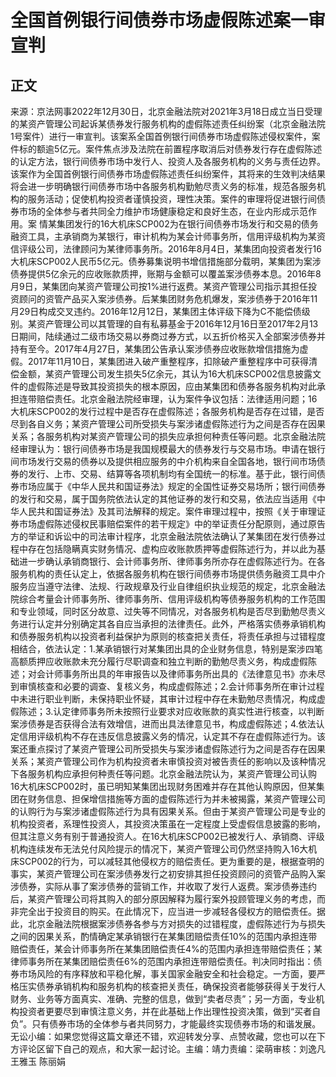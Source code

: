 # 全国首例银行间债券市场虚假陈述案一审宣判
## 正文
来源：京法网事2022年12月30日，北京金融法院对2021年3月18日成立当日受理的某资产管理公司起诉某债券发行服务机构的虚假陈述责任纠纷案（北京金融法院1号案件）进行一审宣判。该案系全国首例银行间债券市场虚假陈述侵权案件，案件标的额逾5亿元。案件焦点涉及法院在前置程序取消后对债券发行存在虚假陈述的认定方法，银行间债券市场中发行人、投资人及各服务机构的义务与责任边界。该案作为全国首例银行间债券市场虚假陈述责任纠纷案件，其将来的生效判决结果将会进一步明确银行间债券市场中各服务机构勤勉尽责义务的标准，规范各服务机构的服务活动；促使机构投资者谨慎投资，理性决策。案件的审理将促进银行间债券市场的全体参与者共同全力维护市场健康稳定和良好生态，在业内形成示范作用。案 情某集团发行的16大机床SCP002为在银行间债券市场发行和交易的债务融资工具，主承销商为某银行，审计机构为某会计师事务所，信用评级机构为某资信评级公司，法律顾问为某律师事务所。2016年8月4日，某集团向投资者发行16大机床SCP002人民币5亿元。债券募集说明书增信措施部分载明，某集团为案涉债券提供5亿余元的应收账款质押，账期与金额可以覆盖案涉债券本息。2016年8月9日，某集团向某资产管理公司按1%进行返费。某资产管理公司指示其担任投资顾问的资管产品买入案涉债券。后某集团财务危机爆发，案涉债券于2016年11月29日构成交叉违约。2016年12月12日，某集团主体评级下降为C不能偿债级别。某资产管理公司以其管理的自有私募基金于2016年12月16日至2017年2月13日期间，陆续通过二级市场交易以券商过券方式，以五折价格买入全部案涉债券并持有至今。2017年4月27日，某集团公告承认案涉债券应收账款增信措施为虚假。2017年11月10日，某集团进入破产重整程序，扣除破产重整程序中可获得清偿金额，某资产管理公司发生损失5亿余元，其认为16大机床SCP002信息披露文件的虚假陈述是导致其投资损失的根本原因，应由某集团和债券各服务机构对此承担连带赔偿责任。北京金融法院经审理，认为案件争议包括：法律适用问题；16大机床SCP002的发行过程中是否存在虚假陈述；各服务机构是否存在过错，是否尽到各自义务；某资产管理公司所受损失与案涉诸虚假陈述行为之间是否存在因果关系；各服务机构对某资产管理公司的损失应承担何种责任等问题。北京金融法院经审理认为：银行间债券市场是我国规模最大的债券发行与交易市场。申请在银行间市场发行交易的债券以及提供相应服务的中介机构来自全国各地，银行间市场债券的发行、上市、交易、结算等各项机制均有全国统一的标准。基于此，银行间债券市场应属于《中华人民共和国证券法》规定的全国性证券交易场所；银行间债券的发行和交易，属于国务院依法认定的其他证券的发行和交易，依法应当适用《中华人民共和国证券法》及其司法解释的规定。案件审理过程中，按照《关于审理证券市场虚假陈述侵权民事赔偿案件的若干规定》中的举证责任分配原则，通过原告方的举证和诉讼中的司法审计程序，北京金融法院依法确认了某集团在发行债券过程中存在包括隐瞒真实财务情况、虚构应收账款质押等虚假陈述行为，并以此为基础进一步确认承销商银行、会计师事务所、律师事务所亦存在虚假陈述行为。在各服务机构的责任认定上，依据各服务机构在银行间债券市场提供债务融资工具中介服务应当遵守法律、法规、行政规章及行业自律组织执业规范的规定，北京金融法院综合考量会计师事务所、律师事务所、信用评级机构等债券服务机构的工作范围和专业领域，同时区分故意、过失等不同情况，对各服务机构是否尽到勤勉尽责义务进行认定并分别确定其各自应当承担的法律责任。此外，严格落实债券承销机构和债券服务机构以投资者利益保护为原则的核查把关责任，将责任承担与过错程度相结合，依法认定：1.某承销银行对某集团出具的企业财务信息，特别是案涉四笔高额质押应收账款未充分履行尽职调查和独立判断的勤勉尽责义务，构成虚假陈述；对会计师事务所出具的年审报告以及律师事务所出具的《法律意见书》亦未尽到审慎核查和必要的调查、复核义务，构成虚假陈述；2.会计师事务所在审计过程中未进行职业判断，未保持职业怀疑，其审计过程中存在未勤勉尽责情况，构成虚假陈述；3.认定律师事务所未按照行业要求对应收账款的真实性进行核查，以判断案涉债券是否获得合法有效增信，进而出具法律意见书，构成虚假陈述；4.依法认定信用评级机构不存在违反信息披露义务的情况，认定其不存在虚假陈述行为。该案还重点探讨了某资产管理公司所受损失与案涉诸虚假陈述行为之间是否存在因果关系；某资产管理公司作为机构投资者未审慎投资对被告责任的影响以及该种情况下各服务机构应承担何种责任等问题。北京金融法院认为，某资产管理公司认购16大机床SCP002时，虽已明知某集团出现财务困难并存在其他认购原因，但某集团在财务信息、担保增信措施等方面的虚假陈述行为并未被揭露，某资产管理公司的认购行为与案涉诸虚假陈述行为具有因果关系。但由于某资产管理公司是专业的机构投资者，系理性投资人，其投资决策虽在一定程度上受虚假信息披露的影响，但其注意义务有别于普通投资人。在16大机床SCP002已被发行人、承销商、评级机构连续发布无法兑付风险提示的情况下，某资产管理公司仍然坚持购入16大机床SCP002的行为，可以减轻其他侵权方的赔偿责任。更为重要的是，根据查明的事实，某资产管理公司在案涉债券发行之初安排其担任投资顾问的资管产品购入案涉债券，实际从事了案涉债券的营销工作，并收取了发行人返费。案涉债券违约后，某资产管理公司将其购入的部分原因解释为履行案外投顾管理义务的考虑，而非完全出于投资目的购买。在此情况下，应当进一步减轻各侵权方的赔偿责任。据此，北京金融法院根据案涉债券各参与方对损失的过错程度，虚假陈述行为与损失之间的因果关系，酌情确定某承销银行在某集团赔偿责任10%的范围内承担连带赔偿责任，某会计师事务所在某集团赔偿责任4%的范围内承担连带赔偿责任；某律师事务所在某集团赔偿责任6%的范围内承担连带赔偿责任。判决同时指出：债券市场风险的有序释放和平稳化解，事关国家金融安全和社会稳定。一方面，要严格压实债券承销机构和服务机构的核查把关责任，确保投资者能够获得关于发行人财务、业务等方面真实、准确、完整的信息，做到“卖者尽责”；另一方面，专业机构投资者更要尽到审慎注意义务，并在此基础上作出理性投资决策，做到“买者自负”。只有债券市场的全体参与者共同努力，才能最终实现债券市场的和谐发展。无讼小编：如果您觉得这篇文章还不错，欢迎转发分享、点赞收藏，您也可以在下方评论区留下自己的观点，和大家一起讨论。主编：靖力责编：梁萌审核：刘逸凡 王雅玉 陈丽娟